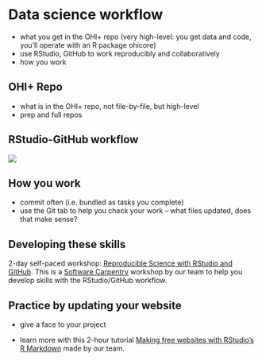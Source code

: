 # Data science workflow {#datascience}


- what you get in the OHI+ repo (very high-level: you get data and code, you'll operate with an R package ohicore)
- use RStudio, GitHub to work reproducibly and collaboratively
- how you work

## OHI+ Repo

- what is in the OHI+ repo, not file-by-file, but high-level
- prep and full repos

## RStudio-GitHub workflow

![](https://docs.google.com/drawings/d/1eEb8qlCWY5g0v19xMoW-Jc71cNr4GOacsxUK9FR8si4/pub?w=960&h=480)

## How you work

- commit often (i.e. bundled as tasks you complete)
- use the Git tab to help you check your work -- what files updated, does that make sense?

## Developing these skills {#develop-skills}

2-day self-paced workshop: [Reproducible Science with RStudio and GitHub](http://jules32.github.io/2016-07-12-Oxford/overview/). This is a [Software Carpentry](https://software-carpentry.org/) workshop by our team to help you develop skills with the RStudio/GitHub workflow.

## Practice by updating your website

- give a face to your project

- learn more with this 2-hour tutorial [Making free websites with RStudio’s R Markdown](https://jules32.github.io/rmarkdown-website-tutorial) made by our team.
